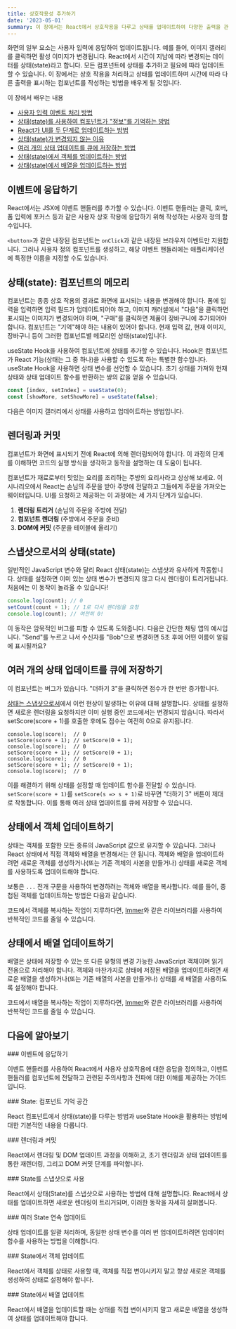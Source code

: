 ```yaml
---
title: 상호작용성 추가하기
date: '2023-05-01'
summary: 이 장에서는 React에서 상호작용을 다루고 상태를 업데이트하여 다양한 출력을 관리하는 방법을 배우게 됩니다.
---
```



화면의 일부 요소는 사용자 입력에 응답하여 업데이트됩니다. 예를 들어, 이미지 갤러리를 클릭하면 활성 이미지가 변경됩니다. React에서 시간이 지남에 따라 변경되는 데이터를 상태(state)라고 합니다. 모든 컴포넌트에 상태를 추가하고 필요에 따라 업데이트할 수 있습니다. 이 장에서는 상호 작용을 처리하고 상태를 업데이트하며 시간에 따라 다른 출력을 표시하는 컴포넌트를 작성하는 방법을 배우게 될 것입니다.

이 장에서 배우는 내용

-   [사용자 입력 이벤트 처리 방법](https://wikidocs.net/203665)
-   [상태(state)를 사용하여 컴포넌트가 "정보"를 기억하는 방법](https://wikidocs.net/203737)
-   [React가 UI를 두 단계로 업데이트하는 방법](https://wikidocs.net/203738)
-   [상태(state)가 변경되지 않는 이유](https://wikidocs.net/203742)
-   [여러 개의 상태 업데이트를 큐에 저장하는 방법](https://wikidocs.net/203741)
-   [상태(state)에서 객체를 업데이트하는 방법](https://wikidocs.net/203739)
-   [상태(state)에서 배열을 업데이트하는 방법](https://wikidocs.net/203740)

## 이벤트에 응답하기

React에서는 JSX에 이벤트 핸들러를 추가할 수 있습니다. 이벤트 핸들러는 클릭, 호버, 폼 입력에 포커스 등과 같은 사용자 상호 작용에 응답하기 위해 작성하는 사용자 정의 함수입니다.

`<button>`과 같은 내장된 컴포넌트는 `onClick`과 같은 내장된 브라우저 이벤트만 지원합니다. 그러나 사용자 정의 컴포넌트를 생성하고, 해당 이벤트 핸들러에는 애플리케이션에 특정한 이름을 지정할 수도 있습니다.


## 상태(state): 컴포넌트의 메모리

컴포넌트는 종종 상호 작용의 결과로 화면에 표시되는 내용을 변경해야 합니다. 폼에 입력을 입력하면 입력 필드가 업데이트되어야 하고, 이미지 캐러셀에서 "다음"을 클릭하면 표시되는 이미지가 변경되어야 하며, "구매"를 클릭하면 제품이 장바구니에 추가되어야 합니다. 컴포넌트는 "기억"해야 하는 내용이 있어야 합니다. 현재 입력 값, 현재 이미지, 장바구니 등이 그러한 컴포넌트별 메모리인 상태(state)입니다.

useState Hook을 사용하여 컴포넌트에 상태를 추가할 수 있습니다. Hook은 컴포넌트가 React 기능(상태는 그 중 하나)을 사용할 수 있도록 하는 특별한 함수입니다. useState Hook을 사용하면 상태 변수를 선언할 수 있습니다. 초기 상태를 가져와 현재 상태와 상태 업데이트 함수를 반환하는 쌍의 값을 얻을 수 있습니다.

```jsx
const [index, setIndex] = useState(0);
const [showMore, setShowMore] = useState(false);
```

다음은 이미지 갤러리에서 상태를 사용하고 업데이트하는 방법입니다.

## 렌더링과 커밋

컴포넌트가 화면에 표시되기 전에 React에 의해 렌더링되어야 합니다. 이 과정의 단계를 이해하면 코드의 실행 방식을 생각하고 동작을 설명하는 데 도움이 됩니다.

컴포넌트가 재료로부터 맛있는 요리를 조리하는 주방의 요리사라고 상상해 보세요. 이 시나리오에서 React는 손님의 주문을 받아 주방에 전달하고 그들에게 주문을 가져오는 웨이터입니다. UI를 요청하고 제공하는 이 과정에는 세 가지 단계가 있습니다.

1.  **렌더링 트리거** (손님의 주문을 주방에 전달)
2.  **컴포넌트 렌더링** (주방에서 주문을 준비)
3.  **DOM에 커밋** (주문을 테이블에 올리기)

## 스냅샷으로서의 상태(state)

일반적인 JavaScript 변수와 달리 React 상태(state)는 스냅샷과 유사하게 작동합니다. 상태를 설정하면 이미 있는 상태 변수가 변경되지 않고 다시 렌더링이 트리거됩니다. 처음에는 이 동작이 놀라울 수 있습니다!

```jsx
console.log(count); // 0
setCount(count + 1); // 1로 다시 렌더링을 요청
console.log(count); // 여전히 0!
```

이 동작은 암묵적인 버그를 피할 수 있도록 도와줍니다. 다음은 간단한 채팅 앱의 예시입니다. "Send"를 누르고 나서 수신자를 "Bob"으로 변경하면 5초 후에 어떤 이름이 알림에 표시될까요?


## 여러 개의 상태 업데이트를 큐에 저장하기

이 컴포넌트는 버그가 있습니다. "더하기 3"을 클릭하면 점수가 한 번만 증가합니다.

[상태는 스냅샷으로서](https://react.dev/learn/state-as-a-snapshot)에서 이런 현상이 발생하는 이유에 대해 설명합니다. 상태를 설정하면 새로운 렌더링을 요청하지만 이미 실행 중인 코드에서는 변경되지 않습니다. 따라서 setScore(score + 1)를 호출한 후에도 점수는 여전히 0으로 유지됩니다.

```
console.log(score);  // 0
setScore(score + 1); // setScore(0 + 1);
console.log(score);  // 0
setScore(score + 1); // setScore(0 + 1);
console.log(score);  // 0
setScore(score + 1); // setScore(0 + 1);
console.log(score);  // 0
```

이를 해결하기 위해 상태를 설정할 때 업데이트 함수를 전달할 수 있습니다. `setScore(score + 1)`를 `setScore(s => s + 1)`로 바꾸면 "더하기 3" 버튼이 제대로 작동합니다. 이를 통해 여러 상태 업데이트를 큐에 저장할 수 있습니다.

## 상태에서 객체 업데이트하기

상태는 객체를 포함한 모든 종류의 JavaScript 값으로 유지할 수 있습니다. 그러나 React 상태에서 직접 객체와 배열을 변경해서는 안 됩니다. 객체와 배열을 업데이트하려면 새로운 객체를 생성하거나(또는 기존 객체의 사본을 만들거나) 상태를 새로운 객체를 사용하도록 업데이트해야 합니다.

보통은 `...` 전개 구문을 사용하여 변경하려는 객체와 배열을 복사합니다. 예를 들어, 중첩된 객체를 업데이트하는 방법은 다음과 같습니다.


코드에서 객체를 복사하는 작업이 지루하다면, [Immer](https://github.com/immerjs/use-immer)와 같은 라이브러리를 사용하여 반복적인 코드를 줄일 수 있습니다.


## 상태에서 배열 업데이트하기

배열은 상태에 저장할 수 있는 또 다른 유형의 변경 가능한 JavaScript 객체이며 읽기 전용으로 처리해야 합니다. 객체와 마찬가지로 상태에 저장된 배열을 업데이트하려면 새로운 배열을 생성하거나(또는 기존 배열의 사본을 만들거나) 상태를 새 배열을 사용하도록 설정해야 합니다.


코드에서 배열을 복사하는 작업이 지루하다면, [Immer](https://github.com/immerjs/use-immer)와 같은 라이브러리를 사용하여 반복적인 코드를 줄일 수 있습니다.

## 다음에 알아보기

<div className="grid grid-cols-1 sm:grid-cols-2 gap-4">

<Card href="/docs/react/adding-interactivity/responding-to-events">
### 이벤트에 응답하기

이벤트 핸들러를 사용하여 React에서 사용자 상호작용에 대한 응답을 정의하고, 이벤트 핸들러를 컴포넌트에 전달하고 관련된 주의사항과 전파에 대한 이해를 제공하는 가이드입니다.
</Card>

<Card href="/docs/react/adding-interactivity/state-a-components-memory">
### State: 컴포넌트 기억 공간

React 컴포넌트에서 상태(state)를 다루는 방법과 useState Hook을 활용하는 방법에 대한 기본적인 내용을 다룹니다.
</Card>

<Card href="/docs/react/adding-interactivity/render-and-commit">
### 렌더링과 커밋

React에서 렌더링 및 DOM 업데이트 과정을 이해하고, 초기 렌더링과 상태 업데이트를 통한 재렌더링, 그리고 DOM 커밋 단계를 파악합니다.
</Card>

<Card href="/docs/react/adding-interactivity/state-as-a-snapshot">
### State를 스냅샷으로 사용

React에서 상태(State)를 스냅샷으로 사용하는 방법에 대해 설명합니다. React에서 상태를 업데이트하면 새로운 렌더링이 트리거되며, 이러한 동작을 자세히 살펴봅니다.
</Card>

<Card href="/docs/react/adding-interactivity/queueing-a-series-of-state-updates">
### 여러 State 연속 업데이트

상태 업데이트를 일괄 처리하며, 동일한 상태 변수를 여러 번 업데이트하려면 업데이터 함수를 사용하는 방법을 이해합니다.
</Card>

<Card href="/docs/react/adding-interactivity/updating-objects-in-state">
### State에서 객체 업데이트

React에서 객체를 상태로 사용할 때, 객체를 직접 변이시키지 말고 항상 새로운 객체를 생성하여 상태로 설정해야 합니다.
</Card>

<Card href="/docs/react/adding-interactivity/updating-arrays-in-state">
### State에서 배열 업데이트

React에서 배열을 업데이트할 때는 상태를 직접 변이시키지 말고 새로운 배열을 생성하여 상태를 업데이트해야 합니다.
</Card>


</div>